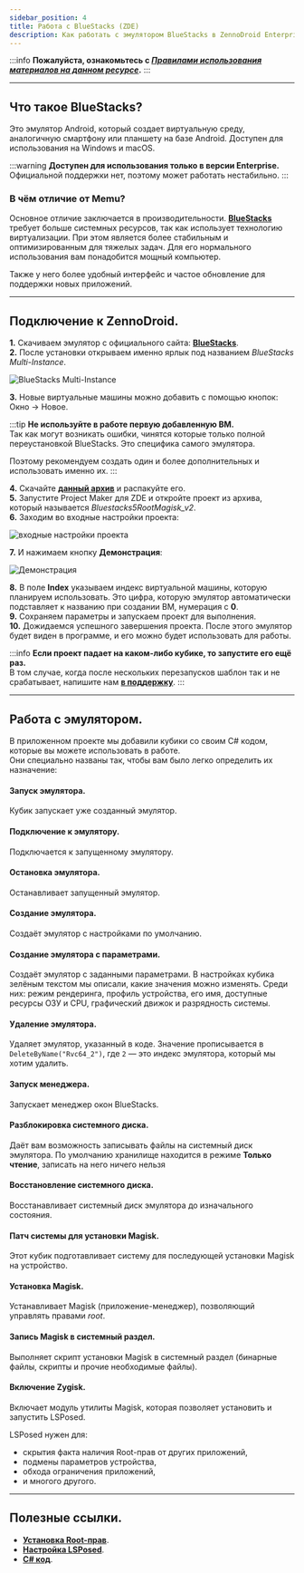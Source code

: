 ```yaml
---
sidebar_position: 4
title: Работа с BlueStacks (ZDE)
description: Как работать с эмулятором BlueStacks в ZennoDroid Enterprise.
---
```


:::info **Пожалуйста, ознакомьтесь с [*Правилами использования материалов на данном ресурсе*](../Disclaimer).**
:::
_______________________________________________
## Что такое BlueStacks?  
Это эмулятор Android, который создает виртуальную среду, аналогичную смартфону или планшету на базе Android. Доступен для использования на Windows и macOS.  

:::warning **Доступен для использования только в версии Enterprise.**  
Официальной поддержки нет, поэтому может работать нестабильно. 
:::

### В чём отличие от Memu?  
Основное отличие заключается в производительности. [**BlueStacks**](https://www.bluestacks.com/features.html) требует больше системных ресурсов, так как использует технологию виртуализации. При этом является более стабильным и оптимизированным для тяжелых задач. Для его нормального использования вам понадобится мощный компьютер.  

Также у него более удобный интерфейс и частое обновление для поддержки новых приложений.  
_______________________________________________
## Подключение к ZennoDroid.  
**1.** Скачиваем эмулятор с официального сайта: [**BlueStacks**](https://www.bluestacks.com/features.html).  
**2.** После установки открываем именно ярлык под названием *BlueStacks Multi-Instance*. 

![BlueStacks Multi-Instance](./assets/BlueStacks/BlueStacks_pic1.png)  

**3.** Новые виртуальные машины можно добавить с помощью кнопок: Окно → Новое.  

:::tip **Не используйте в работе первую добавленную ВМ.**  
Так как могут возникать ошибки, чинятся которые только полной переустановкой BlueStacks. Это специфика самого эмулятора.  

Поэтому рекомендуем создать один и более дополнительных и использовать именно их.
:::  

**4.** Скачайте [**данный архив**](./assets/BlueStacks_5_Root_ver.2.zip) и распакуйте его.  
**5.** Запустите Project Maker для ZDE и откройте проект из архива, который называется *Bluestacks5RootMagisk_v2*.  
**6.** Заходим во входные настройки проекта:  

![входные настройки проекта](./assets/BlueStacks/BlueStacks_pic2.png)   

**7.** И нажимаем кнопку **Демонстрация**:  

![Демонстрация](./assets/BlueStacks/BlueStacks_pic3.png)   

**8.** В поле **Index** указываем индекс виртуальной машины, которую планируем использовать. Это цифра, которую эмулятор автоматически подставляет к названию при создании ВМ, нумерация с **0**.  
**9.** Сохраняем параметры и запускаем проект для выполнения.  
**10.** Дожидаемся успешного завершения проекта. После этого эмулятор будет виден в программе, и его можно будет использовать для работы.  

:::info **Если проект падает на каком-либо кубике, то запустите его ещё раз.**  
В том случае, когда после нескольких перезапусков шаблон так и не срабатывает, напишите нам [**в поддержку**](https://helpdesk.zennolab.com/ru/conversation/new).
:::  
_______________________________________________
## Работа с эмулятором.  
В приложенном проекте мы добавили кубики со своим C# кодом, которые вы можете использовать в работе.  
Они специально названы так, чтобы вам было легко определить их назначение:  

#### Запуск эмулятора. 
Кубик запускает уже созданный эмулятор.  

#### Подключение к эмулятору.  
Подключается к запущенному эмулятору.  

#### Остановка эмулятора.  
Останавливает запущенный эмулятор.  

#### Создание эмулятора.  
Cоздаёт эмулятор с настройками по умолчанию.  

#### Создание эмулятора с параметрами.  
Создаёт эмулятор с заданными параметрами. В настройках кубика зелёным текстом мы описали, какие значения можно изменять. Среди них: режим рендеринга, профиль устройства, его имя, доступные ресурсы ОЗУ и CPU, графический движок и разрядность системы.  

#### Удаление эмулятора.  
Удаляет эмулятор, указанный в коде. Значение прописывается в `DeleteByName("Rvc64_2")`, где `2` — это индекс эмулятора, который мы хотим удалить.  

#### Запуск менеджера. 
Запускает менеджер окон BlueStacks.  

#### Разблокировка системного диска.  
Даёт вам возможность записывать файлы на системный диск эмулятора. По умолчанию хранилище находится в режиме **Только чтение**, записать на него ничего нельзя

#### Восстановление системного диска.   
Восстанавливает системный диск эмулятора до изначального состояния.

#### Патч системы для установки Magisk.  
Этот кубик подготавливает систему для последующей установки Magisk на устройство.

#### Установка Magisk.  
Устанавливает Magisk (приложение-менеджер), позволяющий управлять правами *root*.

#### Запись Magisk в системный раздел.  
Выполняет скрипт установки Magisk в системный раздел (бинарные файлы, скрипты и прочие необходимые файлы).

#### Включение Zygisk.  
Включает модуль утилиты Magisk, которая позволяет установить и запустить LSPosed.  

LSPosed нужен для:  
- скрытия факта наличия Root-прав от других приложений,  
- подмены параметров устройства,  
- обхода ограничения приложений,  
- и многого другого.  
_______________________________________________
## Полезные ссылки.  
- [**Установка Root-прав**](../Installation/Root).  
- [**Настройка LSPosed**](../Installation/LSPosed).  
- [**C# код**](../Project%20Editor/CustomCode/С).